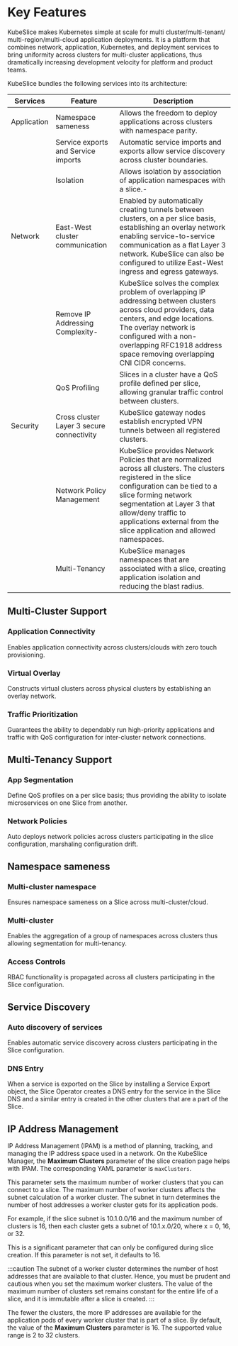 # Key Features

KubeSlice makes Kubernetes simple at scale for multi cluster/multi-tenant/
multi-region/multi-cloud application deployments. It is a platform that combines
network, application, Kubernetes, and deployment services to bring uniformity
across clusters for multi-cluster applications, thus dramatically increasing
development velocity for platform and product teams. 

KubeSlice bundles the following services into its architecture:

[Comment]: <!-- Need to verify this feature list to make sure it's consistent with the product pdf is that is desired -->

| Services | Feature | Description |
|----|----|----|
| Application | Namespace sameness | Allows the freedom to deploy applications across clusters with namespace parity.|
| | Service exports and Service imports | Automatic service imports and exports allow service discovery across cluster boundaries. |
| | Isolation | Allows isolation by association of application namespaces with a slice.- | 
| Network | East-West cluster communication | Enabled by automatically creating tunnels between clusters, on a per slice basis, establishing an overlay network enabling service-to-service communication as a flat Layer 3 network. KubeSlice can also be configured to utilize East-West ingress and egress gateways.|
| | Remove IP Addressing Complexity- | KubeSlice solves the complex problem of overlapping IP addressing between clusters across cloud providers, data centers, and edge locations. The overlay network is configured with a non-overlapping RFC1918 address space removing overlapping CNI CIDR concerns.| 
| | QoS Profiling | Slices in a cluster have a QoS profile defined per slice, allowing granular traffic control between clusters. |
| Security | Cross cluster Layer 3 secure connectivity | KubeSlice gateway nodes establish encrypted VPN tunnels between all registered clusters. |
| | Network Policy Management | KubeSlice provides Network Policies that are normalized across all clusters. The clusters registered in the slice configuration can be tied to a slice forming network segmentation at Layer 3 that allow/deny traffic to applications external from the slice application and allowed namespaces. |
| | Multi-Tenancy | KubeSlice manages namespaces that are associated with a slice, creating application isolation and reducing the blast radius. | |

## Multi-Cluster Support

### Application Connectivity
Enables application connectivity across clusters/clouds
with zero touch provisioning.

### Virtual Overlay
Constructs virtual clusters across physical clusters by establishing
an overlay network.

### Traffic Prioritization
Guarantees the ability to dependably run high-priority applications
and traffic with QoS configuration for inter-cluster network connections.


## Multi-Tenancy Support

### App Segmentation
Define QoS profiles on a per slice basis; thus providing the ability
to isolate microservices on one Slice from another.

### Network Policies
Auto deploys network policies across clusters participating in the slice
configuration, marshaling configuration drift.

## Namespace sameness

### Multi-cluster namespace
Ensures namespace sameness on a Slice across
multi-cluster/cloud.

### Multi-cluster
Enables the aggregation of a group of namespaces across clusters
thus allowing segmentation for multi-tenancy.

### Access Controls
RBAC functionality is propagated across all clusters participating in
the Slice configuration.

## Service Discovery

### Auto discovery of services
Enables automatic service discovery across clusters
participating in the Slice configuration.

### DNS Entry
When a service is exported on the Slice by installing a Service Export object,
the Slice Operator creates a DNS entry for the service in the Slice DNS and a similar entry
is created in the other clusters that are a part of the Slice.

## IP Address Management

IP Address Management (IPAM) is a method of planning, tracking, and managing the IP address space
used in a network. On the KubeSlice Manager, the **Maximum Clusters** parameter of the slice creation
page helps with IPAM. The corresponding YAML parameter is `maxClusters`.

This parameter sets the maximum number of worker clusters that you can connect to a slice. The
maximum number of worker clusters affects the subnet calculation of a worker cluster. The subnet
in turn determines the number of host addresses a worker cluster gets for its application pods.

For example, if the slice subnet is 10.1.0.0/16 and the maximum number of clusters is 16, then each
cluster gets a subnet of 10.1.x.0/20, where x = 0, 16, or 32.

This is a significant parameter that can only be configured during slice creation. If this parameter is
not set, it defaults to 16.

:::caution
The subnet of a worker cluster determines the number of host addresses that are available to that
cluster. Hence, you must be prudent and cautious when you set the maximum worker clusters. The value
of the maximum number of clusters set remains constant for the entire life of a slice, and it is
immutable after a slice is created.
:::

The fewer the clusters, the more IP addresses are available for the application pods
of every worker cluster that is part of a slice. By default, the value of the **Maximum Clusters**
parameter is 16. The supported value range is 2 to 32 clusters.
